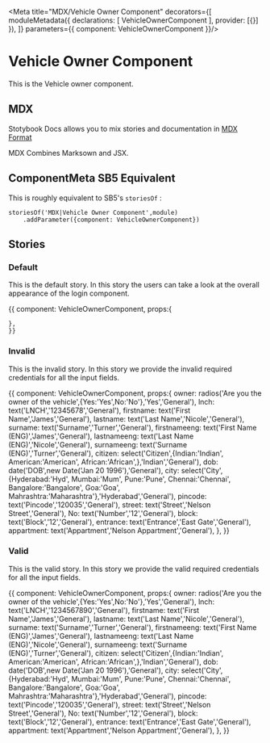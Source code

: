 
<Meta title="MDX/Vehicle Owner Component" decorators={[
    moduleMetadata({
        declarations: [
            VehicleOwnerComponent
        ],
        provider: [{}]
    }),
]} parameters={{
    component: VehicleOwnerComponent
}}/>

# Vehicle Owner Component 

This is the Vehicle owner component.

## MDX

Stotybook Docs allows you to mix stories and documentation in 
[MDX Format](https://mdxjs.com/)

MDX Combines Marksown and JSX.

## ComponentMeta SB5 Equivalent

This is roughly equivalent to SB5's `storiesOf` :

```
storiesOf('MDX|Vehicle Owner Component',module)
    .addParameter({component: VehicleOwnerComponent})

```

## Stories

### Default

This is the default story. In this story the users can take a look at the overall
appearance of the login component.

<Preview>
  <Story name="Default">{{
    component: VehicleOwnerComponent,
    props:{
      
    },
    }}    
  </Story>
</Preview>

### Invalid

This is the invalid story. In this story we provide the invalid required credentials for all
the input fields.

<Preview>
  <Story name="Invalid Credentials">{{
    component: VehicleOwnerComponent,
    props:{
        owner: radios('Are you the owner of the vehicle',{Yes:'Yes',No:'No'},'Yes','General'),
        lnch: text('LNCH','12345678','General'),
        firstname: text('First Name','James','General'),
        lastname: text('Last Name','Nicole','General'),
        surname: text('Surname','Turner','General'),
        firstnameeng: text('First Name (ENG)','James','General'),
        lastnameeng: text('Last Name (ENG)','Nicole','General'),
        surnameeng: text('Surname (ENG)','Turner','General'),
        citizen: select('Citizen',{Indian:'Indian',
                            American:'American',
                            African:'African',},'Indian','General'),
        dob: date('DOB',new Date('Jan 20 1996'),'General'),
        city: select('City',{Hyderabad:'Hyd',
                            Mumbai:'Mum',
                            Pune:'Pune',
                            Chennai:'Chennai',
                            Bangalore:'Bangalore',
                            Goa:'Goa',
                            Mahrashtra:'Maharashtra'},'Hyderabad','General'),
        pincode: text('Pincode','120035','General'),
        street: text('Street','Nelson Street','General'),
        No: text('Number','12','General'),
        block: text('Block','12','General'),
        entrance: text('Entrance','East Gate','General'),
        appartment: text('Appartment','Nelson Appartment','General'),
    },
    }}    
  </Story>
</Preview>

### Valid

This is the valid story. In this story we provide the valid required credentials for all
the input fields.

<Preview>
  <Story name="Valid Credentials">{{
    component: VehicleOwnerComponent,
    props:{
        owner: radios('Are you the owner of the vehicle',{Yes:'Yes',No:'No'},'Yes','General'),
        lnch: text('LNCH','1234567890','General'),
        firstname: text('First Name','James','General'),
        lastname: text('Last Name','Nicole','General'),
        surname: text('Surname','Turner','General'),
        firstnameeng: text('First Name (ENG)','James','General'),
        lastnameeng: text('Last Name (ENG)','Nicole','General'),
        surnameeng: text('Surname (ENG)','Turner','General'),
        citizen: select('Citizen',{Indian:'Indian',
                            American:'American',
                            African:'African',},'Indian','General'),
        dob: date('DOB',new Date('Jan 20 1996'),'General'),
        city: select('City',{Hyderabad:'Hyd',
                            Mumbai:'Mum',
                            Pune:'Pune',
                            Chennai:'Chennai',
                            Bangalore:'Bangalore',
                            Goa:'Goa',
                            Mahrashtra:'Maharashtra'},'Hyderabad','General'),
        pincode: text('Pincode','120035','General'),
        street: text('Street','Nelson Street','General'),
        No: text('Number','12','General'),
        block: text('Block','12','General'),
        entrance: text('Entrance','East Gate','General'),
        appartment: text('Appartment','Nelson Appartment','General'),
    },
    }}    
  </Story>
</Preview>